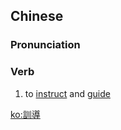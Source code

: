 ==Chinese==
{{zh-forms|s=训导}}

===Pronunciation===
{{zh-pron
|m=xùndǎo
|c=fan3 dou6
|mn=qz:hùn-tō͘/tw,xm,zz:hùn-tō
|cat=v
}}

===Verb===
{{zh-verb}}

# to [[instruct]] and [[guide]]

[[ko:訓導]]